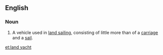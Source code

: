 ==English==
{{wikipedia}}

===Noun===
{{en-noun}}

# A vehicle used in [[land sailing]], consisting of little more than of a [[carriage]] and a [[sail]].

[[et:land yacht]]